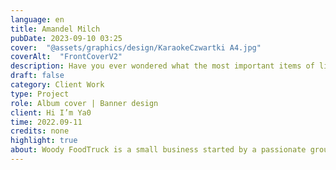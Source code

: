---
language: en
title: Amandel Milch
pubDate: 2023-09-10 03:25
cover:  "@assets/graphics/design/KaraokeCzwartki A4.jpg"
coverAlt:  "FrontCoverV2"
description: Have you ever wondered what the most important items of life are? Well, wonder no more!
draft: false
category: Client Work
type: Project
role: Album cover | Banner design
client: Hi I’m Ya0
time: 2022.09-11
credits: none
highlight: true
about: Woody FoodTruck is a small business started by a passionate group of friends that wanted to share their love for Italian food with others. Woody's built-in, wood-fired pizza oven is what makes them stand out from other businesses alike. They can handcraft the pizza in a way traditional Italians do. Thanks to the mobility of a food truck, they can serve their specialty wherever they please. You can taste their mouth-watering, fire-baked pizza at many food events and conventions.
---


